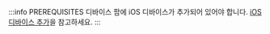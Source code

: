 :::info PREREQUISITES
디바이스 팜에 iOS 디바이스가 추가되어 있어야 합니다. [iOS 디바이스 추가](/get-started/tutorials/device-farm/device/ios)을 참고하세요.
:::
